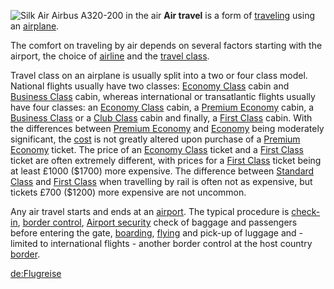 [[Image:Silkair A320-200 Economy Class cabin.JPG|thumb|left|Silk Air Airbus A320-200 in the air]]
'''Air travel''' is a form of [[traveling]] using an [[airplane]].

The comfort on traveling by air depends on several factors starting with the airport, the choice of [[airline]] and the [[travel class]].

Travel class on an airplane is usually split into a two or four class model. National flights usually have two classes: [[Economy Class]] cabin and [[Business Class]] cabin, whereas international or transatlantic flights usually have four classes: an [[Economy Class]] cabin, a [[Premium Economy]] cabin, a [[Business Class]] or a [[Club Class]] cabin and finally, a [[First Class]] cabin. With the differences between [[Premium Economy]] and [[Economy]] being moderately significant, the [[cost]] is not greatly altered upon purchase of a [[Premium Economy]] ticket. The price of an [[Economy Class]] ticket and a [[First Class]] ticket are often extremely different, with prices for a [[First Class]] ticket being at least £1000 ($1700) more expensive. The difference between [[Standard Class]] and [[First Class]] when travelling by rail is often not as expensive, but tickets £700 ($1200) more expensive are not uncommon.

Any air travel starts and ends at an [[airport]]. The typical procedure is [[Airport Check-in|check-in]], [[border control]], [[Airport security]] check of baggage and passengers before entering the gate, [[boarding]], [[Flight|flying]] and pick-up of luggage and - limited to international flights - another border control at the host country [[border]].

{{aero-stub}}

{{commons|Air Travel|{{PAGENAME}}}}
{{commons|Category:Air travel|Category {{PAGENAME}}}}

[[de:Flugreise]]